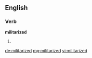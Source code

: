 ==English==

===Verb===
'''militarized'''

# {{past of|militarize}}

[[de:militarized]]
[[mg:militarized]]
[[vi:militarized]]